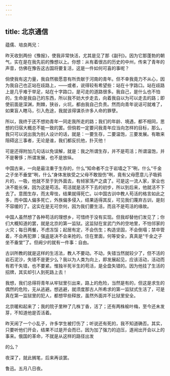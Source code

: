 ```yaml
---
---
---
```

title: 北京通信
---



蕴儒、培良两兄：

昨天收到两份《豫报》，使我非常快活，尤其是见了那《副刊》。因为它那蓬勃的朝气，实在是在我先前的豫想以上。你想：从有着很古的历史的中州，传来了青年的声音，仿佛在豫告这古国将要复活，这是一件如何可喜的事呢？

倘使我有这力量，我自然极愿意有所贡献于河南的青年。但不幸我竟力不从心，因为我自己也正站在歧路上，——或者，说得较有希望些：站在十字路口。站在歧路上是几乎难于举足，站在十字路口，是可走的道路很多。我自己，是什么也不怕的，生命是我自己的东西，所以我不妨大步走去，向着我自以为可以走去的路；即使前面是深渊，荆棘，狭谷，火坑，都由我自己负责。然而向青年说话可就难了，如果盲人瞎马，引入危途，我就该得谋杀许多人命的罪孽。

所以，我终于还不想劝青年一同走我所走的路；我们的年龄、境遇，都不相同，思想的归宿大概总不能一致的罢。但倘若一定要问我青年应当向怎样的目标，那么，我只可以说出我为别人设计的话，就是：一要生存，二要温饱，三要发展。有敢来阻碍这三事者，无论是谁，我们都反抗他，扑灭他！

可是还得附加几句话以免误解，就是：我之所谓生存，并不是苟活；所谓温饱，并不是奢侈；所谓发展，也不是放纵。

中国古来，一向是最注重于生存的，什么“知命者不立于岩墙之下”咧，什么“千金之子坐不垂堂”咧，什么“身体发肤受之父母不敢毁伤”咧，竟有父母愿意儿子吸鸦片的，一吸，他就不至于到外面去，有倾家荡产之虞了。可是这一流人家，家业也决不能长保，因为这是苟活。苟活就是活不下去的初步，所以到后来，他就活不下去了。意图生存，而太卑怯，结果就得死亡。以中国古训中教人苟活的格言如此之多，而中国人偏多死亡，外族偏多侵入，结果适得其反，可见我们蔑弃古训，是刻不容缓的了。这实在是无可奈何，因为我们要生活，而且不是苟活的缘故。

中国人虽然想了各种苟活的理想乡，可惜终于没有实现。但我却替他们发见了；你们大概知道的罢，就是北京的第一监狱。这监狱在宣武门外的空地里，不怕邻家的火灾；每日两餐，不虑冻馁；起居有定，不会伤生；构造坚固，不会倒塌；禁卒管着，不会再犯罪；强盗是决不会来抢的。住在里面，何等安全，真真是“千金之子坐不垂堂”了。但阙少的就有一件事：自由。

古训所教的就是这样的生活法，教人不要动。不动，失错当然就较少了，但不活的岩石泥沙，失错不是更少么？我以为人类为向上，即发展起见，应该活动，活动而有若干失错，也不要紧。惟独半死半生的苟活，是全盘失错的。因为他挂了生活的招牌，其实却引人到死路上去！

我想，我们总得将青年从牢狱里引出来，路上的危险，当然是有的，但这是求生的偶然的危险，无从逃避。想逃避，就须度那古人所希求的第一监狱式生活了，可是真在第一监狱里的犯人，都想早些释放，虽然外面并不比狱里安全。

北京暖和起来了；我的院子里种了几株丁香，活了；还有两株榆叶梅，至今还未发芽，不知道他是否活着。

昨天闹了一个小乱子，许多学生被打伤了；听说还有死的，我不知道确否。其实，只要听他们开会，结果不过是开会而已，因为加了强力的迫压，遂闹出开会以上的事来。俄国的革命，不就是从这样的路径出发

的么？

夜深了，就此搁笔，后来再谈罢。

鲁迅。五月八日夜。